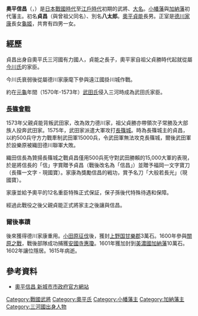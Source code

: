 {{Infobox officeholder 
| name= 奧平信昌
| image= Okudaira Nobumasa.jpg
| caption=

| order={{link-ja|加納藩|加納藩}}藩主
| term_start=1601年
| term_end=1602年
| predecessor= {{small|新設}}
| successor= [[奧平忠政|奧平忠政]]

| order1={{link-ja|小幡藩|小幡藩}}藩主
| term_start1=1590年
| term_end1=1601年
| predecessor1= {{small|新設}}
| successor1= [[水野忠清|水野忠清]]

| order2=[[京都所司代|京都所司代]]
| term_start2=1600年
| term_end2=1601年
| predecessor2= {{small|新設}}
| successor2= [[板倉勝重|板倉勝重]]

| birth_name         = 	
| birth_date         = 1555年<br>（[[弘治_(日本)|弘治]]2年）
| birth_place        = 
| death_date         = {{death date and age|1615|4|11|1555}}<br>（[[慶長|慶長]]20年3月4日）
| death_place        = 
| module             = {{日本武士|child=yes
|時代= 
|幼名=
|改名= 九八郎（幼名）、貞昌、信昌
|别名= 	定昌
|諡号= 
|神号= 
|戒名= 久昌院殿泰雲道安大居士位
|洗禮名= 
|墓所= 
|朝廷官位= 從五位下美作守
|幕府職位= 江戶幕府京都所司代
|主君= 
|藩= 
|氏族= [[奧平氏|奧平氏]]
|父母= 
|養父= 
|養母= 
|兄弟= 
|姐妹= 
|正室=
|側室= 
|嗣子= 
|嗣女=
|養子= 
|養女= 
 }}
}}
'''奧平信昌'''（{{jpn|j=奥平 信昌|kana=おくだいら のぶまさ|rm=Okudaira Nobumasa}}，{{bd|1555年||1615年|4月11日|catIdx=Okudaira Nobumasa}}）是[[日本戰國時代|日本戰國時代]]至[[江戶時代|江戶時代]]初期的武將、[[大名_(稱謂)|大名]]。[[小幡藩|小幡藩]]與[[加納藩|加納藩]]初代藩主。初名'''貞昌'''（與曾祖父同名）、別名'''八太郎'''。[[奧平貞能|奧平貞能]]長男。正室是[[德川家康|德川家康]]長女[[龜姬|龜姬]]，共育有四男一女。

==經歷==
貞昌出身自奧平氏三河國有力國人，貞能之長子，奧平家自祖父貞勝時代起就從屬[[今川氏|今川氏]]的家臣。

今川氏衰弱後從屬德川家康麾下參與遠江國掛川城作戰。

約在[[元龜|元龜]]年間（1570年-1573年）[[武田氏|武田氏]]侵入三河時成為武田氏家臣。

=== [[長篠之戰|長篠會戰]] ===
1573年父親貞能背叛武田家，改為效力德川家，祖父貞勝亦帶領次子常勝及大部族人投奔武田家。1575年，武田家派遣大軍攻打[[長篠城|長篠城]]。時為長篠城主的貞昌，以約500兵守方力戰牽制武田軍15000兵，令武田軍無法攻克長篠城，爾後武田軍於設樂原被織田德川聯軍大敗。

織田信長為贊揚長篠城之戰貞昌僅用500兵死守對武田勝賴的15,000大軍的表現，於是將信長的「信」字賞贈予貞昌（戰後改名為「信昌」）並贈予福岡一文字寶刀（長篠一文字 - 現國寶）。家康為獎勵信昌的戦功，賞予名刀「大般若長光」（現國寶）。

家康並給予奧平的12名重臣特殊正式保証，保子孫後代特殊待遇和保障。

經過此戰役之後父親貞能正式將家主之後讓與信昌。

=== 爾後事蹟 ===
後來獲得德川家康重用。[[小田原征伐|小田原征伐]]後，獲封[[上野国|上野国]][[甘樂郡|甘樂郡]]3萬石。1600年參與[[關原之戰|關原之戰]]，戰後部隊成功捕獲[[安國寺惠瓊|安國寺惠瓊]]。1601年獲加封到[[美濃國|美濃國]][[加納藩|加納藩]]10萬石。1602年讓位隱居。1615年病逝。

==參考資料==
*[http://www.city.shinshiro.lg.jp/index.cfm/8,3157,150,html 奧平信昌 新城市市政府官方網站] {{Wayback|url=http://www.city.shinshiro.lg.jp/index.cfm/8,3157,150,html |date=20191219221024 }}

{{小幡藩主|[[奥平氏|奥平氏]]||1590年 - 1601年}}
{{加納藩主|奥平氏|初代|1601年 - 1602年}}
{{京都所司代|初代：1600年 - 1601年}}
{{DEFAULTSORT:Okudaira Nobumasa}}

[[Category:戰國武將|Category:戰國武將]]
[[Category:奧平氏|Category:奧平氏]]
[[Category:小幡藩主|Category:小幡藩主]]
[[Category:加納藩主|Category:加納藩主]]
[[Category:三河國出身人物|Category:三河國出身人物]]